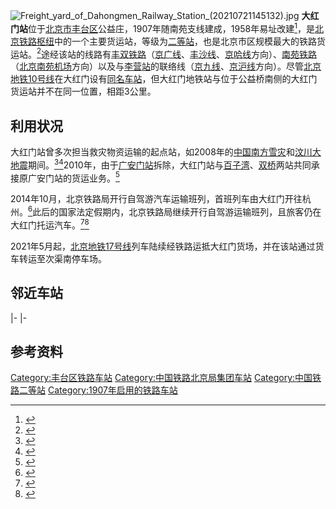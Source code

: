 {{Infobox China railway station
|车站名称= 大红门站
|image= Gate of Dahongmen Railway Station (20210101161740).jpg
|caption=大红门站正门
|其他名称= 大红门货站
|车站拼音= Dàhóngmén Zhàn
|英文名称= Dahongmen Railway Station
|车站代码= 11315<ref>{{cite book|title=中华人民共和国铁路车站代码（GB/T 10302-2010）|publisher=中国标准出版社|year=2010|isbn=155066140495|ignore-isbn-error=true|pages=7}}</ref>
|电报码= DMP<ref>{{cite book|author=铁道部电子计算技术中心, 铁道部运输局|title=铁路车站站名代码表：TMIS使用|publisher=中国铁道出版社|location=北京|year=1998|isbn=9787113030995|pages=4}}</ref><ref>{{cite book|author=[[中华人民共和国铁道部|中华人民共和国铁道部]]|title=铁路电报站名略号（2012）|publisher=中国铁道出版社|location=北京|year=2012|unified=15113·3468|pages=21}}</ref>
|拼音码= DHM
|车站类型= [[貨運車站|货运站]]
|技术性质= 
|业务性质= 
|始建时间= 
|开通运营= 1907年
|车站位置= [[北京市|北京市]][[丰台区|丰台区]][[南苑街道_(北京市)|南苑街道]]公益庄（[[北京四环路|南四环中路]]130号）
|坐标= {{coord|39.827557|116.374357|display=inline,title}}
|归属= [[北京铁路局|北京铁路局]][[双桥站_(铁路)|双桥直属站]]
|线路= [[丰双铁路|丰双铁路]]、[[南苑铁路|南苑铁路]]、大李联络线
|车站等级= [[二等站_(中国大陆)|二等站]]
|使用状态= 使用中
|股道数目= 
|正线= 
|到发线= 
|其它线= 
|月台数目= 
|侧式站台= 
|岛式站台= 
|站台面= 
|网站= 
}}
[[File:Freight_yard_of_Dahongmen_Railway_Station_(20210721145132).jpg|thumb]]
'''大红门站'''位于[[北京市|北京市]][[丰台区|丰台区]]公益庄，1907年随南苑支线建成，1958年易址改建<ref name="bj_rail">{{cite book|author=北京市地方志编纂委员会|title=北京志·市政卷·铁路运输志|publisher=北京出版社|year=2004|isbn=7-200-05098-9}}</ref>{{rp|156}}，是[[北京铁路枢纽|北京铁路枢纽]]中的一个主要货运站，等级为[[二等站_(中国大陆)|二等站]]，也是北京市区规模最大的铁路货运站。<ref>{{cite news|url=http://www.bj.chinanews.com/news/2013/0627/31651.html|title=北京铁路货站再接“散件”大红门与双桥货站受理|publisher=[[北京日报|北京日报]]|date=2013-06-27|accessdate=2015-04-06|archive-date=2015-04-11|archive-url=https://web.archive.org/web/20150411151200/http://www.bj.chinanews.com/news/2013/0627/31651.html|dead-url=no}}</ref>途经该站的线路有[[丰双铁路|丰双铁路]]（[[京广铁路|京广线]]、[[丰沙铁路|丰沙线]]、[[京哈铁路|京哈线]]方向）、[[南苑铁路|南苑铁路]]（[[北京南苑机场|北京南苑机场]]方向）以及与[[李营站|李营站]]的联络线（[[京九铁路|京九线]]、[[京沪铁路|京沪线]]方向）。尽管[[北京地铁10号线|北京地铁10号线]]在大红门设有[[大红门站_(地铁)|同名车站]]，但大红门地铁站与位于公益桥南侧的大红门货运站并不在同一位置，相距3公里。

==利用状况==
大红门站曾多次担当救灾物资运输的起点站，如2008年的[[2008年中国雪灾|中国南方雪灾]]和[[汶川大地震|汶川大地震]]期间。<ref>{{cite news|url=http://news.sina.com.cn/c/2008-02-27/070613482991s.shtml|title=“救”字号专列背后的故事|publisher=[[北京日报|北京日报]]|date=2008-02-27|accessdate=2015-04-06|archive-date=2015-04-11|archive-url=https://web.archive.org/web/20150411195517/http://news.sina.com.cn/c/2008-02-27/070613482991s.shtml|dead-url=no}}</ref><ref>{{cite news|url=http://finance.sina.com.cn/g/20080517/03084879825.shtml|title=抢字第一号：从大红门火车站出发|publisher=[[21世纪经济报道|21世纪经济报道]]|date=2008-05-17|accessdate=2015-04-06|archive-date=2015-04-11|archive-url=https://web.archive.org/web/20150411184805/http://finance.sina.com.cn/g/20080517/03084879825.shtml|dead-url=no}}</ref>2010年，由于[[广安门站|广安门站]]拆除，大红门站与[[百子湾站_(铁路)|百子湾]]、[[双桥站_(铁路)|双桥]]两站共同承接原广安门站的货运业务。<ref>{{cite news|url=http://beijing.qianlong.com/3825/2010/03/26/4202@5602928.htm|title=104岁广安门火车站正在拆除 曾是京张铁路站点|publisher=[[北京晚报|北京晚报]]|date=2010-03-26|accessdate=2015-04-06|archive-url=https://web.archive.org/web/20150411061835/http://beijing.qianlong.com/3825/2010/03/26/4202@5602928.htm|archive-date=2015-04-11|dead-url=yes}}</ref>

2014年10月，北京铁路局开行自驾游汽车运输班列，首班列车由大红门开往杭州{{站|艮山门}}。<ref>{{cite news|url=http://www.ln.xinhuanet.com/lypd/2014-09/18/c_1112530113.htm|title=北京自驾游汽车运输班列首开|publisher=[[京华时报|京华时报]]|date=2014-09-18|accessdate=2015-04-06|deadurl=yes|archiveurl=https://web.archive.org/web/20150411150528/http://www.ln.xinhuanet.com/lypd/2014-09/18/c_1112530113.htm|archivedate=2015-04-11}}</ref>此后的国家法定假期内，北京铁路局继续开行自驾游运输班列，且旅客仍在大红门托运汽车。<ref>{{cite news|url=http://bjrb.bjd.com.cn/html/2015-03/13/content_263573.htm|title=这事给您问了|publisher=[[北京日报|北京日报]]|date=2015-03-13|accessdate=2015-04-06|deadurl=yes|archiveurl=https://web.archive.org/web/20150412015053/http://bjrb.bjd.com.cn/html/2015-03/13/content_263573.htm|archivedate=2015-04-12}}</ref><ref>{{cite news|url=http://epaper.ynet.com/html/2015-03/24/content_123206.htm?div=-1|title=任性的自驾游专列来啦|publisher=[[北京青年报|北京青年报]]|date=2015-03-24|accessdate=2015-04-06|deadurl=yes|archiveurl=https://web.archive.org/web/20150411025647/http://epaper.ynet.com/html/2015-03/24/content_123206.htm?div=-1|archivedate=2015-04-11}}</ref>

2021年5月起，[[北京地铁17号线|北京地铁17号线]]列车陆续经铁路运抵大红门货场，并在该站通过货车转运至次渠南停车场。

==邻近车站==
{{start rail box|[[中国铁路|中国铁路]]}}
{{s-inop|[[丰台西站|丰台西站]]<br />[[北京丰台站|北京丰台站]]|[[北京丰台站|北京丰台]]方向}}
{{s-line|[[丰双铁路|丰双铁路]]<br />← 14km 大红门站 7km →<br />← 15km 大红门站 7km →}}
{{s-inop|[[小红门站_(铁路)|小红门站]]|[[双桥站_(铁路)|双桥]]方向}}
|-
{{terminus}}
{{s-line|大李联络线<br />{{0}}{{0}}{{0}}{{0}}{{0}} 大红门站 9km →}}
{{s-inop|[[李营站|李营站]]|[[京沪铁路|京沪线]][[上海站|上海]]方向<br />[[京九铁路|京九线]][[红磡站|红磡]]方向}}
|-
{{terminus}}
{{s-line|[[南苑铁路|南苑铁路]]<br />{{0}}{{0}}{{0}}{{0}}{{0}} 大红门站 3km →}}
{{s-inop|[[北京南苑机场|南苑站]]|本线终点}}
{{end box}}

==参考资料==
{{reflist}}

{{丰双铁路}}
{{南苑铁路}}
{{北京铁路车站}}

[[Category:丰台区铁路车站|Category:丰台区铁路车站]]
[[Category:中国铁路北京局集团车站|Category:中国铁路北京局集团车站]]
[[Category:中国铁路二等站|Category:中国铁路二等站]]
[[Category:1907年启用的铁路车站|Category:1907年启用的铁路车站]]